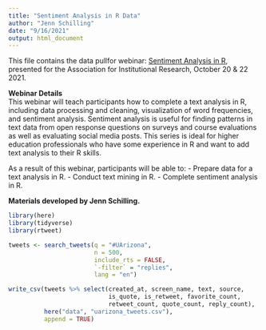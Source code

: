 ```yaml
---
title: "Sentiment Analysis in R Data"
author: "Jenn Schilling"
date: "9/16/2021"
output: html_document
---
```


This file contains the data pullfor webinar: [Sentiment Analysis in R](https://www.airweb.org/collaborate-learn/calendar/2021/10/20/event/sentiment-analysis-in-r), presented for the Association for Institutional Research, October 20 & 22 2021.  

**Webinar Details**  
This webinar will teach participants how to complete a text analysis in R, including data processing and cleaning, visualization of word frequencies, and sentiment analysis. Sentiment analysis is useful for finding patterns in text data from open response questions on surveys and course evaluations as well as evaluating social media posts. This series is ideal for higher education professionals who have some experience in R and want to add text analysis to their R skills.

As a result of this webinar, participants will be able to: 
- Prepare data for a text analysis in R. 
- Conduct text mining in R.
- Complete sentiment analysis in R. 

**Materials developed by Jenn Schilling.**  

```r

library(here)
library(tidyverse)
library(rtweet)

```

```r

tweets <- search_tweets(q = "#UArizona", 
                        n = 500,
                        include_rts = FALSE,
                        `-filter` = "replies",
                        lang = "en")

```


```r

write_csv(tweets %>% select(created_at, screen_name, text, source,
                            is_quote, is_retweet, favorite_count,
                            retweet_count, quote_count, reply_count),
          here("data", "uarizona_tweets.csv"),
          append = TRUE)

```

